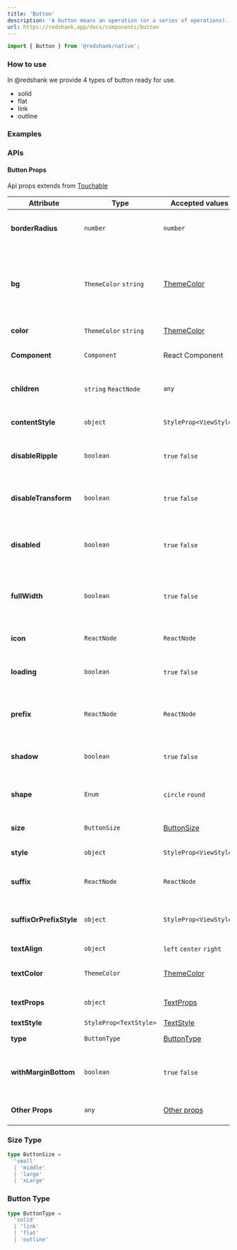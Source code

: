 ```yaml
---
title: 'Button'
description: 'A button means an operation (or a series of operations). Clicking a button will trigger corresponding business logic.'
url: https://redshank.app/docs/components/button
---
```


```jsx
import { Button } from '@redshank/native';
```

### How to use
In @redshank we provide 4 types of button ready for use.

* solid
* flat
* link
* outline

<Spacer y={2} />

### Examples

<Playground
  id="default"
  title="Default"
  description="You can display an button"
  code={buttonContent.initial}
/>

<Spacer y={2} />

<Playground
  id="shape"
  title="Shape"
  description="You can display two shape"
  code={buttonContent.shape}
/>

<Spacer y={2} />

<Playground
  id="outline"
  title="Outline"
  description="Outline variant"
  code={buttonContent.outline}
/>

<Spacer y={2} />

<Playground
  id="flat"
  title="Flat"
  description="Flat variant"
  code={buttonContent.flat}
/>

<Spacer y={2} />

<Playground
  id="link"
  title="Link"
  description="Link variant"
  code={buttonContent.link}
/>

<Spacer y={2} />

<Playground
  id="shadow"
  title="Shadow"
  description="Shadow property"
  code={buttonContent.shadow}
/>

<Spacer y={2} />

<Playground
  id="icon"
  title="Icon"
  description="Icon, Prefix and Suffix property"
  code={buttonContent.suffixAndPrefix}
/>

<Spacer y={2} />

### APIs

<Spacer y={2} />

#### Button Props
Api props extends from [Touchable](https://reactnative.dev/docs/touchableopacity)

| Attribute               | Type                   | Accepted values                                      | Description                                                            | Default                           |
|-------------------------|------------------------|------------------------------------------------------|------------------------------------------------------------------------|-----------------------------------|
| **borderRadius**        | `number`               | `number`                                             | Defined border radius in components                                    | `8` or `20`                       |
| **bg**                  | `ThemeColor` `string`  | [ThemeColor](/docs/default-theme)                    | Change background color and set automatic color text in black or white | `primrary`                        |
| **color**               | `ThemeColor` `string`  | [ThemeColor](/docs/default-theme)                    | Change text color                                                      | `automatic`                       |
| **Component**           | `Component`            | React Component                                      | Change the element base                                                | [Ripple](/docs/components/ripple) |
| **children**            | `string`  `ReactNode`  | `any`                                                | Accessory as a child for the component                                 | -                                 |
| **contentStyle**        | `object`               | `StyleProp<ViewStyle>`                               | Style for wrapper text                                                 | -                                 |
| **disableRipple**       | `boolean`              | `true` `false`                                       | Disable ripple animation effect                                        | `false`                           |
| **disableTransform**    | `boolean`              | `true` `false`                                       | Disable transform scale animation effect                               | `false`                           |
| **disabled**            | `boolean`              | `true` `false`                                       | Disable element, prevent click in element                              | `false`                           |
| **fullWidth**           | `boolean`              | `true` `false`                                       | The button gets the width of 100% of the container                     | `true`                            |
| **icon**                | `ReactNode`            | `ReactNode`                                          | The prefix icon for the element                                        | -                                 |
| **loading**             | `boolean`              | `true` `false`                                       | Show loading state for the button                                      | `false`                           |
| **prefix**              | `ReactNode`            | `ReactNode`                                          | The prefix icon for the element, related to icon prop                  | -                                 |
| **shadow**              | `boolean`              | `true` `false`                                       | Show shadow effect in the button                                       | `false`                           |
| **shape**               | `Enum`                 | `circle` `round`                                     | Border type between circle or rounded                                  | `round`                           |
| **size**                | `ButtonSize`           | [ButtonSize](#size-type)                             | Size element for show                                                  | `middle`                          |
| **style**               | `object`               | `StyleProp<ViewStyle>`                               | Style button wrapper                                                   | -                                 |
| **suffix**              | `ReactNode`            | `ReactNode`                                          | Show icon on the other side of the button                              | -                                 |
| **suffixOrPrefixStyle** | `object`               | `StyleProp<ViewStyle>`                               | Style for prefix or suffix element                                     | -                                 |
| **textAlign**           | `object`               | `left` `center` `right`                              | Position of the children                                               | `center`                          |
| **textColor**           | `ThemeColor`           | [ThemeColor](/docs/default-theme)                    | Color for the text of the button                                       | automatic `white` or `black`      |
| **textProps**           | `object`               | [TextProps](https://reactnative.dev/docs/text)       | Text accessories props                                                 | -                                 |
| **textStyle**           | `StyleProp<TextStyle>` | [TextStyle](https://reactnative.dev/docs/text#style) | Text style                                                             | -                                 |
| **type**                | `ButtonType`           | [ButtonType](#button-type)                           | Button variant type                                                    | `solid`                           |
| **withMarginBottom**    | `boolean`              | `true` `false`                                       | Margin bottom in the element for separate views                        | `false`                           |
| **Other Props**         | `any`                  | [Other props](#base-properties)                      | Interactive props for element                                          | -                                 |

<Spacer y={2} />

<BaseProperties />

<Spacer y={2} />

### Size Type
```ts
type ButtonSize =
  'small'
  | 'middle'
  | 'large'
  | 'xLarge'
```

<Spacer y={2} />

### Button Type
```ts
type ButtonType =
  'solid'
  | 'link'
  | 'flat'
  | 'outline'
```
